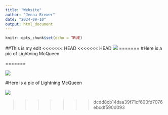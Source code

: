 ```yaml
---
title: "Website"
author: "Jenna Brewer"
date: "2024-09-10"
output: html_document
---
```


```r
knitr::opts_chunk$set(echo = TRUE)
```


##This is my edit 
<<<<<<< HEAD
<<<<<<< HEAD
![](https://images.squarespace-cdn.com/content/v1/51cdafc4e4b09eb676a64e68/1470951917131-VO6KK2XIFP4LPLCYW7YU/McQueen15.jpg)
=======
#Here is a pic of Lightning McQueen

=======


![](https://images.squarespace-cdn.com/content/v1/51cdafc4e4b09eb676a64e68/1470951917131-VO6KK2XIFP4LPLCYW7YU/McQueen15.jpg)


#Here is a pic of Lightning McQueen

![](https://images.squarespace-cdn.com/content/v1/51cdafc4e4b09eb676a64e68/1470951917131-VO6KK2XIFP4LPLCYW7YU/McQueen15.jpg)

>>>>>>> dcdd8cb14daa39f71cf600fd7076ebcdf590d093
